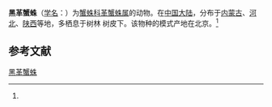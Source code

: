 {{Speciesbox
| name = 黑革蟹蛛
| status = 
| status_system = 
| image = 
| genus = Coriarachne
| species = melancholica
| authority = (Simon, 1880)<ref name='id14514'>{{cite web| url =http://www.bioinfo.cn/db05/BjdwSpecies.php?action=view&id=14514| title =黑革蟹蛛| work =《中国动物物种编目数据库》| publisher =中国科学院微生物研究所| author =中国科学院动物研究所| accessdate =2009-04-28| deadurl =yes| archiveurl =https://web.archive.org/web/20160305094431/http://www.bioinfo.cn/db05/BjdwSpecies.php?action=view&id=14514| archivedate =2016-03-05}}</ref>
}}

'''黑革蟹蛛'''（[[学名|学名]]：{{lang|la|''Coriarachne melancholica''}}）为[[蟹蛛科|蟹蛛科]][[革蟹蛛属|革蟹蛛属]]的动物。在[[中国大陆|中国大陆]]，分布于[[内蒙古|内蒙古]]、[[河北|河北]]、[[陕西|陕西]]等地，多栖息于树林 树皮下。该物种的模式产地在北京。<ref name='id14514'/>

== 参考文献 ==
{{reflist}}

{{Wikispecies|Coriarachne melancholica}}
{{Taxonbar|from=Q2298599}}

[[Category:革蟹蛛属|黑革蟹蛛]]


{{蜘蛛小作品}}